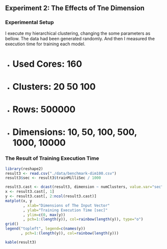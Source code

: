 ## Experiment 2: The Effects of Tne Dimension

### Experimental Setup

I execute my hierarchical clustering, changing the some parameters as bellow.  The data had been generated randomly. And then I measured the execution time for training each model.

- # Used Cores: 160
- # Clusters: 20 50 100
- # Rows: 500000
- # Dimensions: 10, 50, 100, 500, 1000, 10000

### The Result of Training Execution Time

```r
library(reshape2)
result3 <- read.csv("./data/benchmark-dim100.csv")
result3$sec <- result3$trainMilliSec / 1000
```

```r
result3.cast <- dcast(result3, dimension ~ numClusters, value.var="sec", sum)
x <- result3.cast[, 1]
y <- result3.cast[, 2:ncol(result3.cast)]
matplot(x, y
        , xlab="Dimensions of The Input Vector"
        , ylab="Training Execution Time [sec]"
        , ylim=c(0, max(y))
        , pch=1:(length(y)), col=rainbow(length(y)), type="o")
grid()
legend("topleft", legend=c(names(y))
       , pch=1:(length(y)), col=rainbow(length(y)))
```

```r
kable(result3)
```
